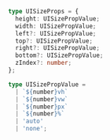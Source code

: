 ```ts
type UISizeProps = {
  height: UISizePropValue;
  width: UISizePropValue;
  left?: UISizePropValue;
  top?: UISizePropValue;
  right?: UISizePropValue;
  bottom?: UISizePropValue;
  zIndex?: number;
};
```

```ts
type UISizePropValue =
  | `${number}vh`
  | `${number}vw`
  | `${number}px`
  | `${number}%`
  | 'auto'
  | 'none';
```
